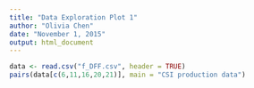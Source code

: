 ```yaml
---
title: "Data Exploration Plot 1"
author: "Olivia Chen"
date: "November 1, 2015"
output: html_document
---
```




```r
data <- read.csv("f_DFF.csv", header = TRUE)
pairs(data[c(6,11,16,20,21)], main = "CSI production data")
```

